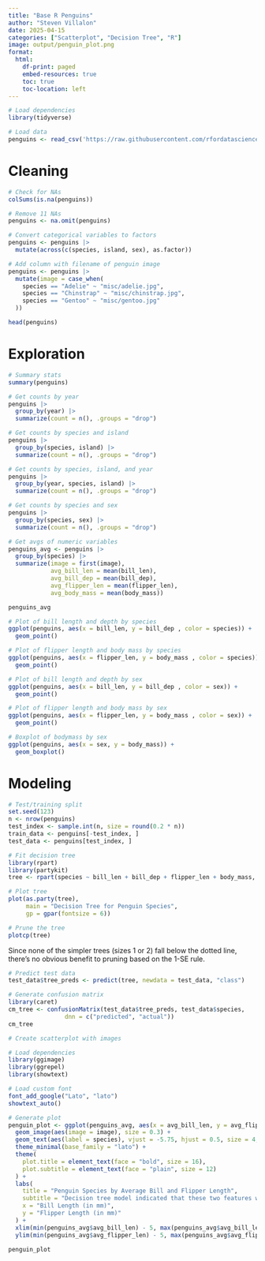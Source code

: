 ```yaml
---
title: "Base R Penguins"
author: "Steven Villalon"
date: 2025-04-15
categories: ["Scatterplot", "Decision Tree", "R"]
image: output/penguin_plot.png
format:
  html:
    df-print: paged
    embed-resources: true
    toc: true
    toc-location: left
---
```


```r
# Load dependencies
library(tidyverse)
```

```r
# Load data
penguins <- read_csv('https://raw.githubusercontent.com/rfordatascience/tidytuesday/main/data/2025/2025-04-15/penguins.csv')
```

# Cleaning

```r
# Check for NAs
colSums(is.na(penguins))

# Remove 11 NAs
penguins <- na.omit(penguins)

# Convert categorical variables to factors
penguins <- penguins |> 
  mutate(across(c(species, island, sex), as.factor))

# Add column with filename of penguin image
penguins <- penguins |> 
  mutate(image = case_when(
    species == "Adelie" ~ "misc/adelie.jpg",
    species == "Chinstrap" ~ "misc/chinstrap.jpg",
    species == "Gentoo" ~ "misc/gentoo.jpg"
  ))

head(penguins)
```

# Exploration

```r
# Summary stats
summary(penguins)
```

```r
# Get counts by year
penguins |> 
  group_by(year) |> 
  summarize(count = n(), .groups = "drop")

# Get counts by species and island
penguins |> 
  group_by(species, island) |> 
  summarize(count = n(), .groups = "drop")

# Get counts by species, island, and year
penguins |> 
  group_by(year, species, island) |> 
  summarize(count = n(), .groups = "drop")

# Get counts by species and sex
penguins |> 
  group_by(species, sex) |> 
  summarize(count = n(), .groups = "drop")

# Get avgs of numeric variables
penguins_avg <- penguins |> 
  group_by(species) |> 
  summarize(image = first(image),
            avg_bill_len = mean(bill_len),
            avg_bill_dep = mean(bill_dep),
            avg_flipper_len = mean(flipper_len),
            avg_body_mass = mean(body_mass))

penguins_avg
```

```r
# Plot of bill length and depth by species
ggplot(penguins, aes(x = bill_len, y = bill_dep , color = species)) +
  geom_point()
```

```r
# Plot of flipper length and body mass by species
ggplot(penguins, aes(x = flipper_len, y = body_mass , color = species)) +
  geom_point()
```

```r
# Plot of bill length and depth by sex
ggplot(penguins, aes(x = bill_len, y = bill_dep , color = sex)) +
  geom_point()
```

```r
# Plot of flipper length and body mass by sex
ggplot(penguins, aes(x = flipper_len, y = body_mass , color = sex)) +
  geom_point()
```

```r
# Boxplot of bodymass by sex
ggplot(penguins, aes(x = sex, y = body_mass)) +
  geom_boxplot()
```

# Modeling

```r
# Test/training split
set.seed(123)
n <- nrow(penguins)
test_index <- sample.int(n, size = round(0.2 * n))
train_data <- penguins[-test_index, ]
test_data <- penguins[test_index, ]
```

```r
# Fit decision tree
library(rpart)
library(partykit)
tree <- rpart(species ~ bill_len + bill_dep + flipper_len + body_mass, data = train_data)

# Plot tree
plot(as.party(tree), 
     main = "Decision Tree for Penguin Species", 
     gp = gpar(fontsize = 6))
```

```r
# Prune the tree
plotcp(tree)
```

Since none of the simpler trees (sizes 1 or 2) fall below the dotted line, there's no obvious benefit to pruning based on the 1-SE rule.

```r
# Predict test data
test_data$tree_preds <- predict(tree, newdata = test_data, "class")

# Generate confusion matrix
library(caret)
cm_tree <- confusionMatrix(test_data$tree_preds, test_data$species, 
                dnn = c("predicted", "actual"))
cm_tree
```

```r
# Create scatterplot with images

# Load dependencies
library(ggimage)
library(ggrepel)
library(showtext)

# Load custom font
font_add_google("Lato", "lato")
showtext_auto()

# Generate plot
penguin_plot <- ggplot(penguins_avg, aes(x = avg_bill_len, y = avg_flipper_len)) +
  geom_image(aes(image = image), size = 0.3) +
  geom_text(aes(label = species), vjust = -5.75, hjust = 0.5, size = 4, fontface = "bold") +
  theme_minimal(base_family = "lato") +
  theme(
    plot.title = element_text(face = "bold", size = 16),
    plot.subtitle = element_text(face = "plain", size = 12)
  ) +
  labs(
    title = "Penguin Species by Average Bill and Flipper Length", 
    subtitle = "Decision tree model indicated that these two features were best at distinguishing \nbetween species. Tree splits showed flipper length greater than 210mm likely Gentoo.\nSmaller flippers and bill lengths less than 42mm likely Adelie.",
    x = "Bill Length (in mm)", 
    y = "Flipper Length (in mm)"
  ) +
  xlim(min(penguins_avg$avg_bill_len) - 5, max(penguins_avg$avg_bill_len) + 5) +
  ylim(min(penguins_avg$avg_flipper_len) - 5, max(penguins_avg$avg_flipper_len) + 10)

penguin_plot
```
